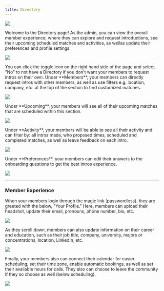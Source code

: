 ```yaml
---
title: Directory
---
```

![](/images/Directory.png)

Welcome to the Directory page! As the admin, you can view the overall member experience, where they can explore and request introductions, see their upcoming scheduled matches and activities, as wellas update their preferences and profile settings.

![](/images/Directory-Toggle-Off.png)

<Note>
You can click the toggle icon on the right hand side of the page and select "No" to not have a Directory if you don't want your members to request intros on their own.
</Note>

<Tabs>
  <Tab title="Members">
   Under **Members**, your members can directly request intros with other members, as well as use filters e.g. location, company, etc. at the top of the section to find customized matches.

![](/images/Directory.png)

</Tab>
  <Tab title="Upcoming">
  Under **Upcoming**, your members will see all of their upcoming matches that are scheduled within this section.

![](/images/Directory-Upcoming.png)

  </Tab>
  <Tab title="Activity">
  Under **Activity**, your members will be able to see all their activity and can filter by: all intros made, who proposed times, scheduled and completed matches, as well as leave feedback on each intro.

![](/images/Directory-Activity.png)

  </Tab>
  <Tab title="Preferences">
  Under **Preferences**, your members can edit their answers to the onboarding questions to get the best Intros experience.

![](/images/Directory-Preferences.png)

  </Tab>
</Tabs>

---

### Member Experience
When your members login through the magic link (passwordless), they are greeted with the below, "Your Profile." Here, members can upload their headshot, update their email, pronouns, phone number, bio, etc.

![](/images/Directory-Profile-Info.png)

As they scroll down, members can also update information on their career and education, such as their job title, company, university, majors or concentrations, location, LinkedIn, etc.

![](/images/Directory-Career.png)

Finally, your members also can connect their calendar for easier scheduling, set their time zone, enable automatic bookings, as well as set their available hours for calls. They also can choose to leave the community if they so choose as well (below scheduling).

![](/images/Directory-Scheduling.png)
